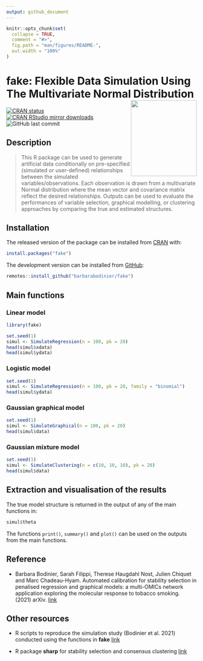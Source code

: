 ```yaml
---
output: github_document
---
```


<!-- README.md is generated from README.Rmd. Please edit that file -->

```r
knitr::opts_chunk$set(
  collapse = TRUE,
  comment = "#>",
  fig.path = "man/figures/README-",
  out.width = "100%"
)
```

# fake: Flexible Data Simulation Using The Multivariate Normal Distribution <img src="man/figures/logo.png" align="right" width="174" height="200"/>

<!-- badges: start -->
[![CRAN status](https://www.r-pkg.org/badges/version/fake)](https://CRAN.R-project.org/package=fake)
[![CRAN RStudio mirror downloads](https://cranlogs.r-pkg.org/badges/grand-total/fake?color=blue)](https://r-pkg.org/pkg/fake)
![GitHub last commit](https://img.shields.io/github/last-commit/barbarabodinier/fake?logo=GitHub&style=flat-square)
  <!-- badges: end -->

## Description

> This R package can be used to generate artificial data conditionally on pre-specified (simulated or user-defined) relationships between the simulated variables/observations. Each observation is drawn from a multivariate Normal distribution where the mean vector and covariance matrix reflect the desired relationships. Outputs can be used to evaluate the performances of variable selection, graphical modelling, or clustering approaches by comparing the true and estimated structures.


## Installation

The released version of the package can be installed from [CRAN](https://CRAN.R-project.org) with:

```r
install.packages("fake")
```

The development version can be installed from [GitHub](https://github.com/):

```r
remotes::install_github("barbarabodinier/fake")
```

## Main functions

### Linear model

```r
library(fake)

set.seed(1)
simul <- SimulateRegression(n = 100, pk = 20)
head(simul$xdata)
head(simul$ydata)
```

### Logistic model

```r
set.seed(1)
simul <- SimulateRegression(n = 100, pk = 20, family = "binomial")
head(simul$ydata)
```

### Gaussian graphical model

```r
set.seed(1)
simul <- SimulateGraphical(n = 100, pk = 20)
head(simul$data)
```

### Gaussian mixture model

```r
set.seed(1)
simul <- SimulateClustering(n = c(10, 10, 10), pk = 20)
head(simul$data)
```

## Extraction and visualisation of the results

The true model structure is returned in the output of any of the main functions in:

```r
simul$theta
```

The functions `print()`, `summary()` and `plot()` can be used on the outputs from the main functions.

## Reference

- Barbara Bodinier, Sarah Filippi, Therese Haugdahl Nost, Julien Chiquet and Marc Chadeau-Hyam. Automated calibration for stability selection in penalised regression and graphical models: a multi-OMICs network application exploring the molecular response to tobacco smoking. (2021) arXiv. [link](https://doi.org/10.48550/arXiv.2106.02521)

## Other resources

- R scripts to reproduce the simulation study (Bodinier et al. 2021) conducted using the functions in **fake** [link](https://github.com/barbarabodinier/stability_selection)

- R package **sharp** for stability selection and consensus clustering [link](https://github.com/barbarabodinier/sharp)
